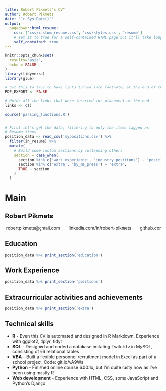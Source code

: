 ```yaml
---
title: Robert Pikmets's CV"
author: Robert Pikmets
date: "`r Sys.Date()`"
output:
  pagedown::html_resume:
    css: ['css/custom_resume.css', 'css/styles.css', 'resume']
    # set it to true for a self-contained HTML page but it'll take longer to render
    self_contained: true
---
```



```r
knitr::opts_chunk$set(
  results='asis', 
  echo = FALSE
)
library(tidyverse)
library(glue)

# Set this to true to have links turned into footnotes at the end of the document
PDF_EXPORT <- FALSE

# Holds all the links that were inserted for placement at the end
links <- c()

source('parsing_functions.R')


# First let's get the data, filtering to only the items tagged as
# Resume items
position_data <- read_csv('mypositions.csv') %>% 
  filter(in_resume) %>% 
  mutate(
    # Build some custom sections by collapsing others
    section = case_when(
      section %in% c('work_experience', 'industry_positions') ~ 'positions', 
      section %in% c('extra', 'by_me_press') ~ 'extra',
      TRUE ~ section
    )
  ) 

```


Main
================================================================================

Robert Pikmets {#title}
--------------------------------------------------------------------------------

<pre style="font:inherit">
<i class="fa fa-envelope"></i> robertpikmets@gmail.com      <i class="fab fa-linkedin-in"></i> linkedin.com/in/robert-pikmets      <i class="fa fa-github"></i> github.com/robertpikmets      <i class="fa fa-phone"></i> +372 5332 7319
</pre>

Education {data-icon=graduation-cap data-concise=true}
--------------------------------------------------------------------------------

```r
position_data %>% print_section('education')
```



Work Experience {data-icon=suitcase}
--------------------------------------------------------------------------------

```r
position_data %>% print_section('positions')
```

Extracurricular activities and achievements {data-icon=chess-knight}
--------------------------------------------------------------------------------


```r
position_data %>% print_section('extra')
```


Technical skills  {data-icon=laptop}
--------------------------------------------------------------------------------

<div class="tech">
- <b>R</b> - Even this CV is automated and designed in R Markdown. Experience with ggplot2, dplyr, tidyr
- <b>SQL</b> - Designed and coded a database imitating Twitch.tv in MySQL, consisting of 66 relational tables
- <b>VBA</b> - Built a flexible personnel recruitment model in Excel as part of a school project. Code: git.io/vA9Ws
- <b>Python</b> - Finished online course 6.00.1x, but I'm quite rusty now as I've been using mostly R
- <b>Web development</b> - Experience with HTML, CSS, some JavaScript and Python's Django
</div>
